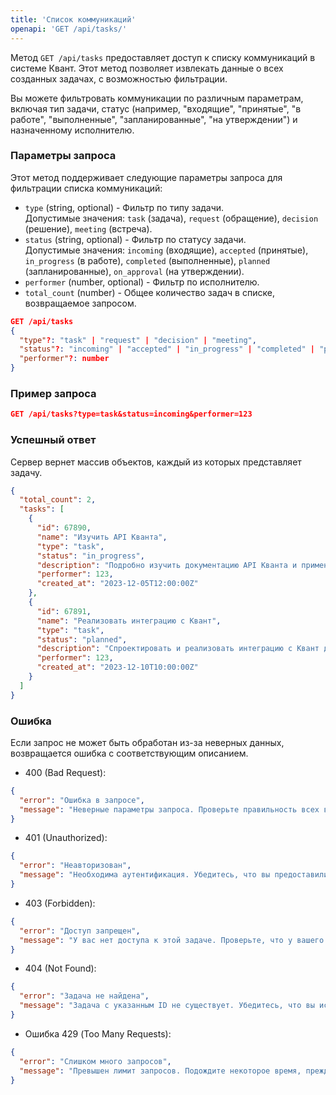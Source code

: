 ```yaml
---
title: 'Список коммуникаций'
openapi: 'GET /api/tasks/'
---
```

Метод `GET /api/tasks` предоставляет доступ к списку коммуникаций в системе Квант. Этот метод позволяет извлекать данные о всех созданных задачах, с возможностью фильтрации.

Вы можете фильтровать коммуникации по различным параметрам, включая тип задачи, статус (например, "входящие", "принятые", "в работе", "выполненные", "запланированные", "на утверждении") и назначенному исполнителю.

### Параметры запроса

Этот метод поддерживает следующие параметры запроса для фильтрации списка коммуникаций:

- `type` (string, optional) - Фильтр по типу задачи.  
  Допустимые значения: `task` (задача), `request` (обращение), `decision` (решение), `meeting` (встреча).
- `status` (string, optional) - Фильтр по статусу задачи.  
  Допустимые значения: `incoming` (входящие), `accepted` (принятые), `in_progress` (в работе), `completed` (выполненные), `planned` (запланированные), `on_approval` (на утверждении).
- `performer` (number, optional) - Фильтр по исполнителю.
- `total_count` (number) - Общее количество задач в списке, возвращаемое запросом.

```json
GET /api/tasks
{
  "type"?: "task" | "request" | "decision" | "meeting",
  "status"?: "incoming" | "accepted" | "in_progress" | "completed" | "planned" | "on_approval",
  "performer"?: number
}
```
### Пример запроса
```json
GET /api/tasks?type=task&status=incoming&performer=123
```

### Успешный ответ
Сервер вернет массив объектов, каждый из которых представляет задачу.

```json
{
  "total_count": 2,
  "tasks": [
    {
      "id": 67890,
      "name": "Изучить API Кванта",
      "type": "task",
      "status": "in_progress",
      "description": "Подробно изучить документацию API Кванта и применить знания на практике",
      "performer": 123,
      "created_at": "2023-12-05T12:00:00Z"
    },
    {
      "id": 67891,
      "name": "Реализовать интеграцию с Квант",
      "type": "task",
      "status": "planned",
      "description": "Спроектировать и реализовать интеграцию с Квант для улучшения рабочих процессов",
      "performer": 123,
      "created_at": "2023-12-10T10:00:00Z"
    }
  ]
}
```

### Ошибка
Если запрос не может быть обработан из-за неверных данных, возвращается ошибка с соответствующим описанием.

- 400 (Bad Request):
```json
{
  "error": "Ошибка в запросе",
  "message": "Неверные параметры запроса. Проверьте правильность всех введенных данных, особенно фильтров."
}
```

- 401 (Unauthorized):
```json
{
  "error": "Неавторизован",
  "message": "Необходима аутентификация. Убедитесь, что вы предоставили правильный API-ключ в заголовке запроса."
}
```
- 403 (Forbidden):
```json
{
  "error": "Доступ запрещен",
  "message": "У вас нет доступа к этой задаче. Проверьте, что у вашего аккаунта есть соответствующие права доступа."
}
```
- 404 (Not Found):
```json
{
  "error": "Задача не найдена",
  "message": "Задача с указанным ID не существует. Убедитесь, что вы используете правильный идентификатор задачи."
}
```
- Ошибка 429 (Too Many Requests):
```json
{
  "error": "Слишком много запросов",
  "message": "Превышен лимит запросов. Подождите некоторое время, прежде чем отправлять новый запрос."
}
```